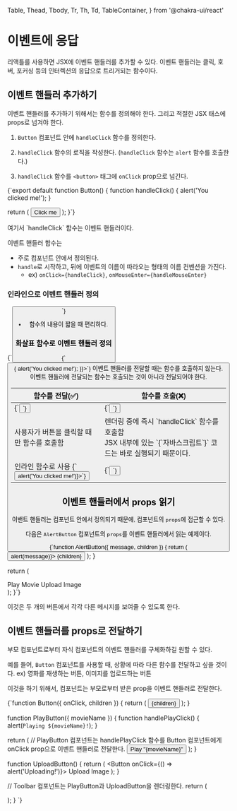   Table,
  Thead,
  Tbody,
  Tr,
  Th,
  Td,
  TableContainer,
} from '@chakra-ui/react'

# 이벤트에 응답

리액틀를 사용하면 JSX에 이벤트 핸들러를 추가할 수 있다.
이벤트 핸들러는 클릭, 호버, 포커싱 등의 인터렉션의 응답으로 트리거되는 함수이다.



## 이벤트 핸들러 추가하기

이벤트 핸들러를 추가하기 위해서는 함수를 정의해야 한다. 그리고 적절한 JSX 태스에 props로 넘겨야 한다.

1. `Button` 컴포넌트 안에 `handleClick` 함수를 정의한다.

2. `handleClick` 함수의 로직을 작성한다. (`handleClick` 함수는 `alert` 함수를 호출한다.)

3. `handleClick` 함수를 `<button>` 태그에 `onClick` prop으로 넘긴다.

<CodeBlock lang="javascript">
{`export default function Button() {
  function handleClick() {
    alert('You clicked me!');
  }

  return (
    <button onClick={handleClick}>
      Click me
    </button>
  );
}`}
</CodeBlock>

<WhiteCard title="이벤트 핸들러">
여기서 `handleClick` 함수는 이벤트 핸들러이다.

이벤트 핸들러 함수는
- 주로 컴포넌트 안에서 정의된다.
- `handle`로 시작하고, 뒤에 이벤트의 이름이 따라오는 형태의 이름 컨벤션을 가진다.
    - ex) `onClick={handleClick}`, `onMouseEnter={handleMouseEnter}`
<WhiteCard>

### 인라인으로 이벤트 핸들러 정의

<CodeBlock lang="javascript">
{`<button onClick={function handleClick() {
  alert('You clicked me!');
}}>`}
</CodeBlock>

- 함수의 내용이 짧을 때 편리하다.

### 화살표 함수로 이벤트 핸들러 정의

<CodeBlock lang="javascript">
{`<button onClick={() => {
  alert('You clicked me!');
}}>`}
</CodeBlock>

<Pitfall title="이벤트 핸들러 전달 시 주의할 점">
이벤트 핸들러를 전달할 때는 함수를 호출하지 않는다. 
이벤트 핸들러에 전달되는 함수는 호출되는 것이 아니라 전달되어야 한다.

<TableContainer>
  <Table variant='simple'>
    <Thead>
      <Tr>
        <Th>함수를 전달(✅)</Th>
        <Th>함수를 호출(❌)</Th>
      </Tr>
    </Thead>
    <Tbody>
      <Tr>
        <Td>
            <CodeBlock lang="javascript">
                {`<button onClick={handleClick}>`}
            </CodeBlock>
        </Td>
        <Td>
            <CodeBlock lang="javascript">
                {`<button onClick={handleClick()}>`}
            </CodeBlock>
        </Td>
      </Tr>
      <Tr>
        <Td>
            사용자가 버튼을 클릭할 때만 함수를 호출함
        </Td>
        <Td>
            렌더링 중에 즉시 `handleClick` 함수를 호출함
            <br/>
            JSX 내부에 있는 `{`자바스크립트`}` 코드는 바로 실행되기 때문이다. 
        </Td>
      </Tr>
      <Tr>
        <Td>
            인라인 함수로 사용
            <CodeBlock lang="javascript">
                {`<button onClick={() => alert('You clicked me!')}>`}
            </CodeBlock>
        </Td>
        <Td>
            <CodeBlock lang="javascript">
                {`<button onClick={alert('You clicked me!')}>`}
            </CodeBlock>
        </Td>
      </Tr>
  </Table>
</TableContainer>
</Pitfall>

## 이벤트 핸들러에서 props 읽기

이밴트 핸들러는 컴포넌트 안에서 정의되기 때문에, 컴포넌트의 `props`에 접근할 수 있다.

다음은 `AlertButton` 컴포넌트의 `props`를 이벤트 핸들러에서 읽는 예제이다.

<CodeBlock lang="javascript">
{`function AlertButton({ message, children }) {
  return (
    <button onClick={() => alert(message)}>
      {children}
    </button>
  );
}

  return (
    <div>
      <AlertButton message="Playing!">
        Play Movie
      </AlertButton>
      <AlertButton message="Uploading!">
        Upload Image
      </AlertButton>
    </div>
  );
}`}
</CodeBlock>

이것은 두 개의 버튼에서 각각 다른 메시지를 보여줄 수 있도록 한다.

## 이벤트 핸들러를 props로 전달하기


부모 컴포넌트로부터 자식 컴포넌트의 이벤트 핸들러를 구체화하길 원할 수 있다.

예를 들어, `Button` 컴포넌트를 사용할 때, 상황에 따라 다른 함수를 전달하고 싶을 것이다. ex) 영화를 재생하는 버튼, 이미지를 업로드하는 버튼

이것을 하기 위해서, 컴포넌트는 부모로부터 받은 prop을 이벤트 핸들러로 전달한다.

<CodeBlock lang="javascript">
{`function Button({ onClick, children }) {
  return (
    <button onClick={onClick}>
      {children}
    </button>
  );
}

function PlayButton({ movieName }) {
  function handlePlayClick() {
    alert(`Playing ${movieName}!`);
  }

  return (
    // PlayButton 컴포넌트는 handlePlayClick 함수를 Button 컴포넌트에게 onClick prop으로 이벤트 핸들러로 전달한다.
    <Button onClick={handlePlayClick}>
      Play "{movieName}"
    </Button>
  );
}

function UploadButton() {
  return (
    <Button onClick={() => alert('Uploading!')}>
      Upload Image
    </Button>
  );
}

// Toolbar 컴포넌트는 PlayButton과 UploadButton을 렌더링한다.
  return (
    <div>
      <PlayButton movieName="Kiki's Delivery Service" />
      <UploadButton />
    </div>
  );
}
`}
</CodeBlock>

